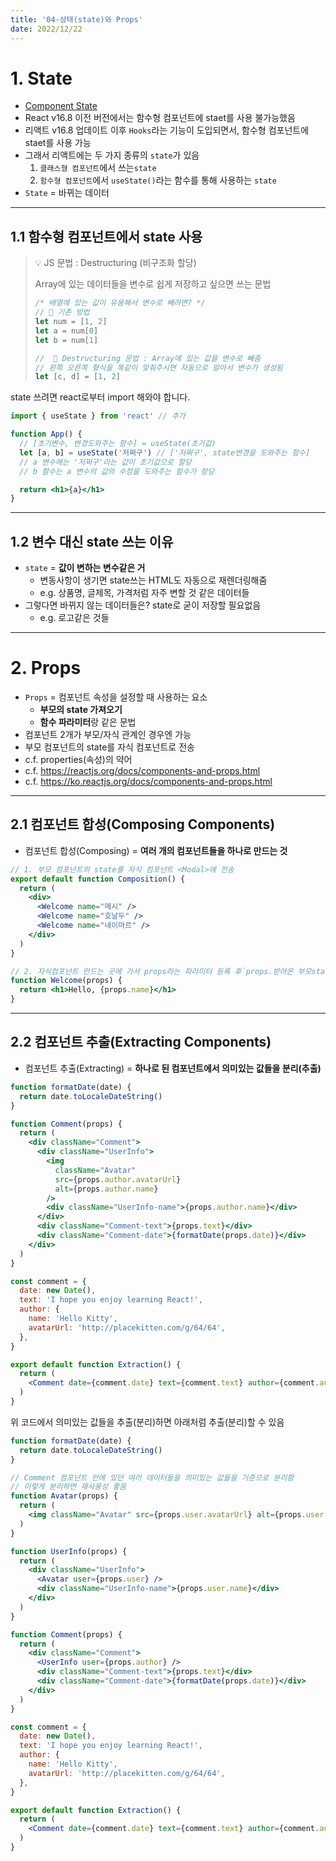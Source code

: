```yaml
---
title: '04-상태(state)와 Props'
date: 2022/12/22
---
```


# 1. State

- [Component State](https://reactjs.org/docs/faq-state.html)
- React v16.8 이전 버전에서는 함수형 컴포넌트에 staet를 사용 불가능했음
- 리액트 v16.8 업데이트 이후 `Hooks`라는 기능이 도입되면서, 함수형 컴포넌트에 staet를 사용 가능
- 그래서 리액트에는 두 가지 종류의 `state`가 있음
  1.  `클래스형 컴포넌트`에서 쓰는`state`
  2.  `함수형 컴포넌트`에서 `useState()`라는 함수를 통해 사용하는 `state`
- `State` = 바뀌는 데이터

---

## 1.1 함수형 컴포넌트에서 state 사용

> 💡 JS 문법 : Destructuring (비구조화 할당)
>
> Array에 있는 데이터들을 변수로 쉽게 저장하고 싶으면 쓰는 문법
>
> ```js
> /* 배열에 있는 값이 유용해서 변수로 빼려면? */
> // 📝 기존 방법
> let num = [1, 2]
> let a = num[0]
> let b = num[1]
>
> //  📝 Destructuring 문법 : Array에 있는 값을 변수로 빼줌
> // 왼쪽 오른쪽 형식을 똑같이 맞춰주시면 자동으로 알아서 변수가 생성됨
> let [c, d] = [1, 2]
> ```

state 쓰려면 react로부터 import 해와야 합니다.

```jsx
import { useState } from 'react' // 추가

function App() {
  // [초기변수, 변경도와주는 함수] = useState(초기값)
  let [a, b] = useState('저쩌구') // ['저쩌구', state변경을 도와주는 함수]
  // a 변수에는 '저쩌구'라는 값이 초기값으로 할당
  // b 함수는 a 변수의 값의 수정을 도와주는 함수가 항당

  return <h1>{a}</h1>
}
```

---

## 1.2 변수 대신 state 쓰는 이유

- `state` = **값이 변하는 변수같은 거**
  - 변동사항이 생기면 state쓰는 HTML도 자동으로 재렌더링해줌
  - e.g. 상품명, 글제목, 가격처럼 자주 변할 것 같은 데이터들
- 그렇다면 바뀌지 않는 데이터들은? state로 굳이 저장할 필요없음
  - e.g. 로고같은 것들

---

# 2. Props

- `Props` = 컴포넌트 속성을 설정할 때 사용하는 요소
  - **부모의 state 가져오기**
  - **함수 파라미터**랑 같은 문법
- 컴포넌트 2개가 부모/자식 관계인 경우엔 가능
- 부모 컴포넌트의 state를 자식 컴포넌트로 전송
- c.f. properties(속성)의 약어
- c.f. https://reactjs.org/docs/components-and-props.html
- c.f. https://ko.reactjs.org/docs/components-and-props.html

---

## 2.1 컴포넌트 합성(Composing Components)

- 컴포넌트 합성(Composing) = **여러 개의 컴포넌트들을 하나로 만드는 것**

```jsx
// 1. 부모 컴포넌트의 state를 자식 컴포넌트 <Modal>에 전송
export default function Composition() {
  return (
    <div>
      <Welcome name="메시" />
      <Welcome name="호날두" />
      <Welcome name="네이마르" />
    </div>
  )
}

// 2. 자식컴포넌트 만드는 곳에 가서 props라는 파라미터 등록 후`props.받아온 부모state`로 사용
function Welcome(props) {
  return <h1>Hello, {props.name}</h1>
}
```

---

## 2.2 컴포넌트 추출(Extracting Components)

- 컴포넌트 추출(Extracting) = **하나로 된 컴포넌트에서 의미있는 값들을 분리(추출)**

```jsx
function formatDate(date) {
  return date.toLocaleDateString()
}

function Comment(props) {
  return (
    <div className="Comment">
      <div className="UserInfo">
        <img
          className="Avatar"
          src={props.author.avatarUrl}
          alt={props.author.name}
        />
        <div className="UserInfo-name">{props.author.name}</div>
      </div>
      <div className="Comment-text">{props.text}</div>
      <div className="Comment-date">{formatDate(props.date)}</div>
    </div>
  )
}

const comment = {
  date: new Date(),
  text: 'I hope you enjoy learning React!',
  author: {
    name: 'Hello Kitty',
    avatarUrl: 'http://placekitten.com/g/64/64',
  },
}

export default function Extraction() {
  return (
    <Comment date={comment.date} text={comment.text} author={comment.author} />
  )
}
```

위 코드에서 의미있는 값들을 추출(분리)하면 아래처럼 추출(분리)할 수 있음

```jsx
function formatDate(date) {
  return date.toLocaleDateString()
}

// Comment 컴포넌트 안에 있던 여러 데이터들을 의미있는 값들을 기준으로 분리함
// 이렇게 분리하면 재사용성 좋음
function Avatar(props) {
  return (
    <img className="Avatar" src={props.user.avatarUrl} alt={props.user.name} />
  )
}

function UserInfo(props) {
  return (
    <div className="UserInfo">
      <Avatar user={props.user} />
      <div className="UserInfo-name">{props.user.name}</div>
    </div>
  )
}

function Comment(props) {
  return (
    <div className="Comment">
      <UserInfo user={props.author} />
      <div className="Comment-text">{props.text}</div>
      <div className="Comment-date">{formatDate(props.date)}</div>
    </div>
  )
}

const comment = {
  date: new Date(),
  text: 'I hope you enjoy learning React!',
  author: {
    name: 'Hello Kitty',
    avatarUrl: 'http://placekitten.com/g/64/64',
  },
}

export default function Extraction() {
  return (
    <Comment date={comment.date} text={comment.text} author={comment.author} />
  )
}
```
